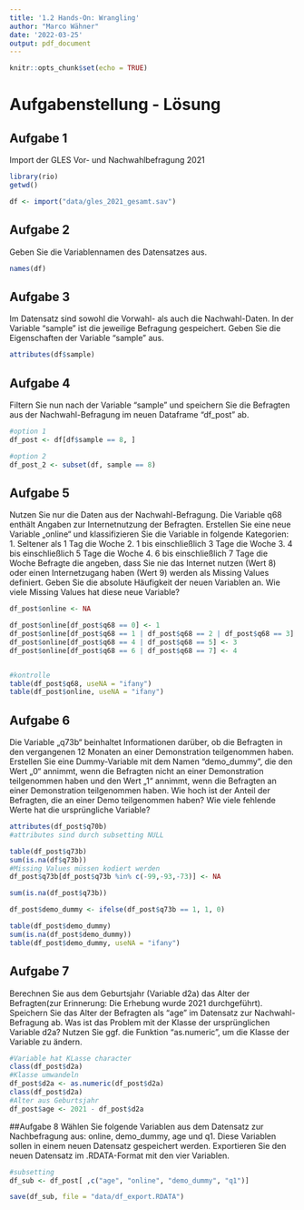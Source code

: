 ```yaml
---
title: '1.2 Hands-On: Wrangling'
author: "Marco Wähner"
date: '2022-03-25'
output: pdf_document
---
```


```r
knitr::opts_chunk$set(echo = TRUE)
```

# Aufgabenstellung - Lösung

## Aufgabe 1
Import der GLES Vor- und Nachwahlbefragung 2021

```r
library(rio)
getwd()

df <- import("data/gles_2021_gesamt.sav")
```


## Aufgabe 2
Geben Sie die Variablennamen des Datensatzes aus.

```r
names(df)
```

## Aufgabe 3
Im Datensatz sind sowohl die Vorwahl- als auch die Nachwahl-Daten. In der Variable "sample" ist die jeweilige Befragung gespeichert. Geben Sie die Eigenschaften der Variable "sample" aus. 

```r
attributes(df$sample)
```

## Aufgabe 4
Filtern Sie nun nach der Variable "sample" und speichern Sie die Befragten aus der Nachwahl-Befragung im neuen Dataframe "df_post" ab.

```r
#option 1
df_post <- df[df$sample == 8, ]

#option 2
df_post_2 <- subset(df, sample == 8)
```

## Aufgabe 5
Nutzen Sie nur die Daten aus der Nachwahl-Befragung. Die Variable q68 enthält Angaben zur Internetnutzung der Befragten. Erstellen Sie eine neue Variable „online“ und klassifizieren Sie die Variable in folgende Kategorien:
1. Seltener als 1 Tag die Woche
2. 1 bis einschließlich 3 Tage die Woche
3. 4 bis einschließlich 5 Tage die Woche
4. 6 bis einschließlich 7 Tage die Woche
Befragte die angeben, dass Sie nie das Internet nutzen (Wert 8) oder einen Internetzugang haben
(Wert 9) werden als Missing Values definiert. Geben Sie die absolute Häufigkeit der neuen
Variablen an. Wie viele Missing Values hat diese neue Variable?


```r

df_post$online <- NA

df_post$online[df_post$q68 == 0] <- 1
df_post$online[df_post$q68 == 1 | df_post$q68 == 2 | df_post$q68 == 3] <- 2
df_post$online[df_post$q68 == 4 | df_post$q68 == 5] <- 3
df_post$online[df_post$q68 == 6 | df_post$q68 == 7] <- 4


#kontrolle
table(df_post$q68, useNA = "ifany")
table(df_post$online, useNA = "ifany")
```


## Aufgabe 6
Die Variable „q73b“ beinhaltet Informationen darüber, ob die Befragten in den vergangenen 12
Monaten an einer Demonstration teilgenommen haben. Erstellen Sie eine Dummy-Variable mit dem Namen "demo_dummy", die den Wert „0“ annimmt, wenn die Befragten nicht an einer Demonstration teilgenommen haben und den Wert „1“ annimmt, wenn die Befragten an einer Demonstration teilgenommen haben.
Wie hoch ist der Anteil der Befragten, die an einer Demo teilgenommen haben? Wie viele fehlende
Werte hat die ursprüngliche Variable? 

```r
attributes(df_post$q70b)
#attributes sind durch subsetting NULL

table(df_post$q73b)
sum(is.na(df$q73b))
#Missing Values müssen kodiert werden
df_post$q73b[df_post$q73b %in% c(-99,-93,-73)] <- NA

sum(is.na(df_post$q73b))

df_post$demo_dummy <- ifelse(df_post$q73b == 1, 1, 0)

table(df_post$demo_dummy)
sum(is.na(df_post$demo_dummy))
table(df_post$demo_dummy, useNA = "ifany")
```

## Aufgabe 7
Berechnen Sie aus dem Geburtsjahr (Variable d2a) das Alter der Befragten(zur Erinnerung: Die Erhebung wurde 2021 durchgeführt). Speichern Sie das Alter der Befragten als "age" im Datensatz zur Nachwahl-Befragung ab. Was ist das Problem mit der Klasse der ursprünglichen Variable d2a? Nutzen Sie ggf. die Funktion "as.numeric", um die Klasse der Variable zu ändern. 

```r
#Variable hat KLasse character
class(df_post$d2a)
#Klasse umwandeln
df_post$d2a <- as.numeric(df_post$d2a)
class(df_post$d2a)
#Alter aus Geburtsjahr
df_post$age <- 2021 - df_post$d2a


```

##Aufgabe 8
Wählen Sie folgende Variablen aus dem Datensatz zur Nachbefragung aus: online, demo_dummy, age und q1. Diese Variablen sollen in einem neuen Datensatz gespeichert werden. Exportieren Sie den neuen Datensatz im .RDATA-Format mit den vier Variablen.


```r
#subsetting
df_sub <- df_post[ ,c("age", "online", "demo_dummy", "q1")]

save(df_sub, file = "data/df_export.RDATA")
```

